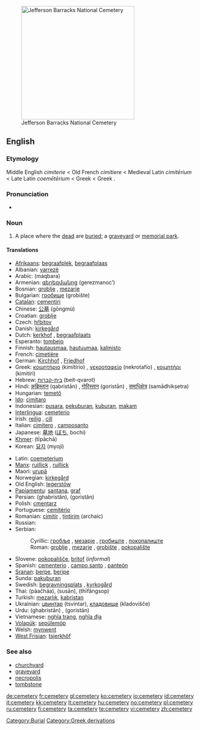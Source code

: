 [[Image:Jefferson Barracks National Cemetery.JPG|thumb|right|300px|Jefferson Barracks National Cemetery]]
==English==

===Etymology===
Middle English ''cimiterie'' < Old French ''cimitiere'' < Medieval Latin ''cimitērium'' < Late Latin ''coemētērium'' < Greek {{term|κοιμητήριον|sc=Grek|tr=koimētērion}} < Greek {{term|κοιμάν|sc=Grek|tr=koimān||to put to sleep}}.

===Pronunciation===
* {{IPA|/ˈsɛ.məˌtɛ.ɹi/}}

===Noun===
{{wikipedia}}
{{en-noun|cemeter|ies}}

# A place where the [[dead]] are [[buried]]; a [[graveyard]] or [[memorial park]].

====Translations====
{{trans-top|a place where the dead are buried; a graveyard or memorial park}}
* [[Afrikaans]]: [[begraafplek]], [[begraafplaas]]
* Albanian: [[varrezë]] {{f}}
* Arabic: {{Arab|[[مقبرة]]}} (máqbara) {{f}}
* Armenian: [[գերեզմանոց]] (gerezmanoc’)
* Bosnian: [[groblje#Bosnian|groblje]] {{n}}, [[mezarje#Bosnian|mezarje]] {{n}}
* Bulgarian: [[гробище]] (grobište) {{n}}
* [[Catalan]]: [[cementiri]] {{m}}
* Chinese: [[公墓]] (gōngmù)
* Croatian: [[groblje#Croatian|groblje]] {{n}}
* Czech: [[hřbitov]] {{m}}
* Danish: [[kirkegård]] {{c}}
* Dutch: [[kerkhof]] {{n}}, [[begraafplaats]] {{f}}
* Esperanto: [[tombejo]]
* Finnish: [[hautausmaa]], [[hautuumaa]], [[kalmisto]]
* French: [[cimetière]] {{m}}
* German: [[Kirchhof]] {{m}}, [[Friedhof]] {{m}}
* Greek: [[κοιμητήριο]] (kimitírio) {{n}}, [[νεκροταφείο]] (nekrotafío) {{n}}, [[κοιμητήρι]] (kimitíri) {{n}}
* Hebrew: [[בית-קברות]] (beit-qvarot) {{m}}
* Hindi: [[क़ब्रिस्तान]] (qabristān) {{m}}, [[गोरिस्तान]] (goristān) {{m}}, [[समाधिक्षेत्र]] (samādhikṣetra) {{m}}
* Hungarian: [[temető]]
* [[Ido]]: [[cimitaro]]
* Indonesian: [[pusara]], [[pekuburan]], [[kubur|kuburan]], [[makam]]
* [[Interlingua]]: [[cemeterio]]
* Irish: [[reilig]] {{f}}, [[cill]] {{f}}
* Italian: [[cimitero]] {{m}}, [[camposanto]] {{m}}
* Japanese: [[墓地]] ([[ぼち]], bochi)
* [[Khmer]]: {{Khmr|[[ទីប៉ាឆា]]}} (tīpāchā)
* Korean: [[묘지]] (myoji)
{{trans-mid}}
* Latin: [[coemeterium]] {{n}}
* [[Manx]]: [[ruillick]] {{f}}, [[ruillick]] {{f}}
* Maori: [[urupā]]
* Norwegian: [[kirkegård]] {{m}}
* Old English: [[legerstow|leġerstōw]] {{f}}
* [[Papiamentu]]: [[santana]], [[graf]]
* Persian: {{fa-Arab|[[قبرستان]]}} (ghabristân), {{fa-Arab|[[گورستان]]}} (goristân)
* Polish: [[cmentarz]] {{m}}
* Portuguese: [[cemitério]] {{m}}
* Romanian: [[cimitir]] {{n}}, [[ţintirim]] {{n}} (archaic)
* Russian: {{t|ru|кладбище|tr=kládbišče|n}}
* Serbian:
*: Cyrillic: [[гробље#Serbian|гробље]] {{n}}, [[мезарје#Serbian|мезарје]] {{n}}, [[гробиштe]] {{n}}, [[пoкoпaлиштe]] {{n}}
*: Roman: [[groblje#Serbian|groblje]] {{n}}, [[mezarje#Serbian|mezarje]] {{n}}, [[grobište]] {{n}}, [[pokopalište]] {{n}}
* Slovene: [[pokopališče]], [[britof]] (''informal'')
* Spanish: [[cementerio]] {{m}}, [[campo santo]] {{m}}, [[panteón]] {{m}} {{italbrac|Andes|Caribbean|Central America|Mexico}}
* [[Sranan]]: [[berpe]], [[beripe]]
* Sunda: [[pakuburan]]
* Swedish: [[begravningsplats]] {{c}}, [[kyrkogård]] {{c}}
* Thai: {{Thai|[[ป่าช้า]]}} (pàačháa), {{Thai|[[สุสาน]]}} (susān), {{Thai|[[ที่ฝังศพ]]}} (thīfângsop)
* Turkish: [[mezarlık]], [[kabristan]]
* Ukrainian: [[цвинтар]] (tsvintar), [[кладовище]] (kladovišče) {{n}}
* Urdu: {{ur-Arab|[[قبرستان]]}} (ghabristān) {{m}}, {{ur-Arab|[[گورستان]]}} (goristān) {{m}}
* Vietnamese: [[nghĩa trang]], [[nghĩa địa]]
* [[Volapük]]: [[sepülemöp]]
* Welsh: [[mynwent]] {{f}}
* [[West Frisian]]: [[tsjerkhôf]] {{n}}
{{trans-bottom}}

===See also===
* [[churchyard]]
* [[graveyard]]
* [[necropolis]]
* [[tombstone]]

[[Category:Burial]]
[[Category:Greek derivations]]

[[de:cemetery]]
[[fr:cemetery]]
[[gl:cemetery]]
[[ko:cemetery]]
[[io:cemetery]]
[[id:cemetery]]
[[it:cemetery]]
[[kk:cemetery]]
[[lt:cemetery]]
[[hu:cemetery]]
[[no:cemetery]]
[[pl:cemetery]]
[[ru:cemetery]]
[[fi:cemetery]]
[[ta:cemetery]]
[[te:cemetery]]
[[vi:cemetery]]
[[zh:cemetery]]